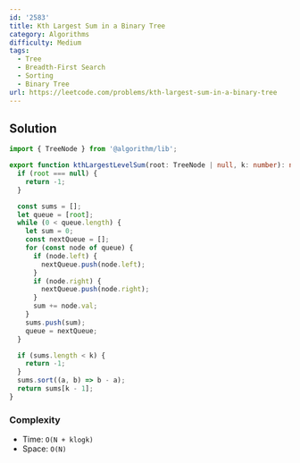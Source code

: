 ```yaml
---
id: '2583'
title: Kth Largest Sum in a Binary Tree
category: Algorithms
difficulty: Medium
tags:
  - Tree
  - Breadth-First Search
  - Sorting
  - Binary Tree
url: https://leetcode.com/problems/kth-largest-sum-in-a-binary-tree
---
```


## Solution

```typescript filename="solution.ts" copy
import { TreeNode } from '@algorithm/lib';

export function kthLargestLevelSum(root: TreeNode | null, k: number): number {
  if (root === null) {
    return -1;
  }

  const sums = [];
  let queue = [root];
  while (0 < queue.length) {
    let sum = 0;
    const nextQueue = [];
    for (const node of queue) {
      if (node.left) {
        nextQueue.push(node.left);
      }
      if (node.right) {
        nextQueue.push(node.right);
      }
      sum += node.val;
    }
    sums.push(sum);
    queue = nextQueue;
  }

  if (sums.length < k) {
    return -1;
  }
  sums.sort((a, b) => b - a);
  return sums[k - 1];
}
```

### Complexity

- Time: `O(N + klogk)`
- Space: `O(N)`
